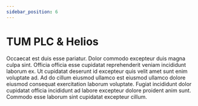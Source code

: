 ```yaml
---
sidebar_position: 6
---
```


# TUM PLC & Helios

Occaecat est duis esse pariatur. Dolor commodo excepteur duis magna culpa sint. Officia officia esse cupidatat reprehenderit veniam incididunt laborum ex. Ut cupidatat deserunt id excepteur quis velit amet sunt enim voluptate ad. Ad do cillum eiusmod ullamco est eiusmod ullamco dolore eiusmod consequat exercitation laborum voluptate. Fugiat incididunt dolor cupidatat officia incididunt ad labore excepteur dolore proident anim sunt. Commodo esse laborum sint cupidatat excepteur cillum.
